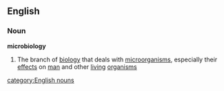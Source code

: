 ==English==
===Noun===
{{wikipedia}}
'''microbiology'''
#{{biology}} The branch of [[biology]] that deals with [[microorganism]]s, especially their [[effect]]s on [[man]] and other [[living]] [[organism]]s
[[category:English nouns]]